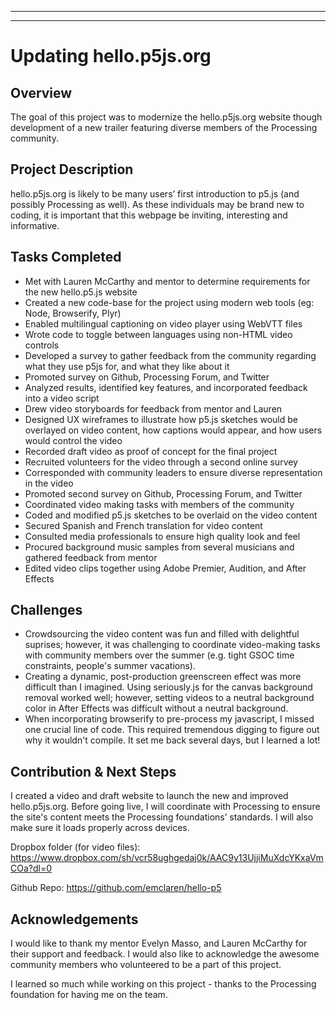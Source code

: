 
  ---
  
  ---
  # Updating hello.p5js.org

## Overview
The goal of this project was to modernize the hello.p5js.org website though development of a new trailer featuring diverse members of the Processing community.

## Project Description
hello.p5js.org is likely to be many users’ first introduction to p5.js (and possibly Processing as well). As these individuals may be brand new to coding, it is important that this webpage be inviting, interesting and informative. 


## Tasks Completed
* Met with Lauren McCarthy and mentor to determine requirements for the new hello.p5.js website
* Created a new code-base for the project using modern web tools (eg: Node, Browserify, Plyr)
* Enabled multilingual captioning on video player using WebVTT files
* Wrote code to toggle between languages using non-HTML video controls
* Developed a survey to gather feedback from the community regarding what they use p5js for, and what they like about it
* Promoted survey on Github, Processing Forum, and Twitter
* Analyzed results, identified key features, and incorporated feedback into a video script 
* Drew video storyboards for feedback from mentor and Lauren
* Designed UX wireframes to illustrate how  p5.js sketches would be overlayed on video content, how captions would appear, and how users would control the video
* Recorded draft video as proof of concept for the final project
* Recruited volunteers for the video through a second online survey
* Corresponded with community leaders to ensure diverse representation in the video
* Promoted second survey on Github, Processing Forum, and Twitter
* Coordinated video making tasks with members of the community
* Coded and modified p5.js sketches to be overlaid on the video content
* Secured Spanish and French translation for video content
* Consulted media professionals to ensure high quality look and feel
* Procured background music samples from several musicians and gathered feedback from mentor 
* Edited video clips together using Adobe Premier, Audition, and After Effects


## Challenges
* Crowdsourcing the video content was fun and filled with delightful suprises; however, it was challenging to coordinate video-making tasks with community members over the summer (e.g. tight GSOC time constraints, people's summer vacations).
* Creating a dynamic, post-production greenscreen effect was more difficult than I imagined. Using seriously.js for the canvas background removal worked well; however, setting videos to a neutral background color in After Effects was difficult without a neutral background.
* When incorporating browserify to pre-process my javascript, I missed one crucial line of code. This required tremendous digging to figure out why it wouldn't compile. It set me back several days, but I learned  a lot!

## Contribution & Next Steps
I created a video and draft website to launch the new and improved hello.p5js.org. Before going live, I will coordinate with Processing to ensure the site's content meets the Processing foundations’ standards. I will also make sure it loads properly across devices. 

Dropbox folder (for video files): https://www.dropbox.com/sh/vcr58ughgedaj0k/AAC9y13UjjiMuXdcYKxaVmCOa?dl=0

Github Repo: 
https://github.com/emclaren/hello-p5

## Acknowledgements
I would like to thank my mentor Evelyn Masso, and Lauren McCarthy for their support and feedback. I would also like to acknowledge the awesome community members who volunteered to be a part of this project. 

I learned so much while working on this project - thanks to the Processing foundation for having me on the team. 

  